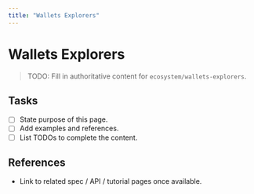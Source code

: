 ```yaml
---
title: "Wallets Explorers"
---
```


# Wallets Explorers

> TODO: Fill in authoritative content for `ecosystem/wallets-explorers`.

## Tasks
- [ ] State purpose of this page.
- [ ] Add examples and references.
- [ ] List TODOs to complete the content.

## References
- Link to related spec / API / tutorial pages once available.
